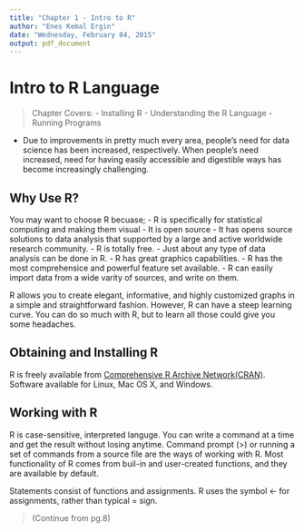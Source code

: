 ```yaml
---
title: "Chapter 1 - Intro to R"
author: "Enes Kemal Ergin"
date: "Wednesday, February 04, 2015"
output: pdf_document
---
```

# Intro to R Language
> Chapter Covers:
  - Installing R
  - Understanding the R Language
  - Running Programs
  
* Due to improvements in pretty much every area, people's need for data science has been increased, respectively. When people's need increased, need for having easily accessible and digestible ways has become increasingly challenging.

## Why Use R?
You may want to choose R becuase;
- R is specifically for statistical computing and making them visual
- It is open source
- It has opens source solutions to data analysis that supported by a large and active worldwide research community.
- R is totally free.
- Just about any type of data analysis can be done in R.
- R has great graphics capabilities.
- R has the most comprehensice and powerful feature set available.
- R can easily import data from a wide varity of sources, and write on them.

R allows you to create elegant, informative, and highly customized graphs in a simple and straightforward fashion. However, R can have a steep learning curve. You can do so much with R, but to learn all those could give you some headaches.

## Obtaining and Installing R
R is freely available from [Comprehensive R Archive Network(CRAN)](http://cran.r-project.org). Software available for Linux, Mac OS X, and Windows. 

## Working with R
R is case-sensitive, interpreted languge. You can write a command at a time and get the result without losing anytime. Command prompt (>) or running a set of commands from a source file are the ways of working with R. Most functionality of R comes from buil-in and user-created functions, and they are available by default.

Statements consist of functions and assignments. R uses the symbol <- for assignments, rather than typical = sign.

> (Continue from pg.8)
